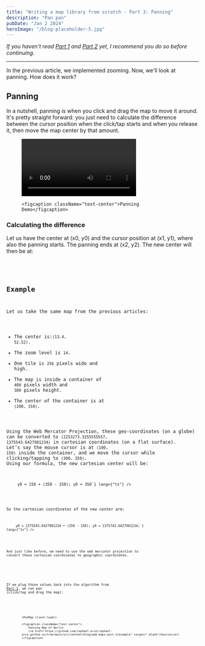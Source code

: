 ```yaml
---
title: "Writing a map library from scratch - Part 3: Panning"
description: "Pan pan"
pubDate: "Jan 2 2024"
heroImage: "/blog-placeholder-5.jpg"
---
```



_If you haven't read <a href="/blog/web-maps-part-1" target="_blank">Part 1</a> and <a href="/blog/web-maps-part-2" target="_blank">Part 2</a> yet,
I recommend you do so before continuing._

<hr />

In the previous article, we implemented zooming. Now, we'll look at panning. How does it work?

## Panning

In a nutshell, panning is when you click and drag the map to move it around. It's pretty straight forward:
you just need to calculate the difference between the cursor position when the click/tap starts and when you release it,
then move the map center by that amount.

<figure>
	<video controls className="mx-auto">
		<source src="/pan.webm" type="video/webm" />
	</video>

	<figcaption className="text-center">Panning Demo</figcaption>
</figure>

### Calculating the difference

Let us have the center at (x0, y0) and the cursor position at (x1, y1), where also the panning starts.
The panning ends at (x2, y2). The new center will then be at:

<div className="w-72 2xs:w-[21rem] xs:w-[26rem] sm:w-[30rem] md:w-auto">
	<Code
		className="bg-gray-200"
		code={`x0 = x0 + (x2 - x1);
y0 = y0 + (y2 - y1);`}
		lang={"ts"}
	/>
</div>

## Example

Let us take the same map from the previous articles:

- The center is:<code className="bg-gray-200">(13.4, 52.52)</code>.
- The zoom level is <code className="bg-gray-200">14</code>.
- One tile is <code className="bg-gray-200">256</code> pixels wide and high.
- The map is inside a container of <code className="bg-gray-200">400</code> pixels width
and <code className="bg-gray-200">300</code> pixels height.
- The center of the container is at <code className="bg-gray-200">(200, 150)</code>.

Using the Web Mercator Projection, these geo-coordinates (on a globe) can be converted
to <code className="bg-gray-200">(2253273.3155555557, 1375543.6427981234)</code> in
cartesian coordinates (on a flat surface). Let's say the mouse
cursor is at <code className="bg-gray-200">(100, 150)</code> inside the container, and we move the cursor while
clicking/tapping to <code className="bg-gray-200">(300, 350)</code>. Using our formula, the new cartesian center will be:

<div className="w-72 2xs:w-[21rem] xs:w-[26rem] sm:w-[30rem] md:w-auto">
	<Code
		code={`x0 = 200 + (300 - 100);
x0 = 400;

y0 = 150 + (350 - 150);
y0 = 350`}
		lang={"ts"}
	/>
</div>

So the cartesian coordinates of the new center are:

<div className="w-72 2xs:w-[21rem] xs:w-[26rem] sm:w-[30rem] md:w-auto">
	<Code
		code={`x0 = 2253273.3155555557 + (300 - 100);
x0 = 2253473.3155555557;

y0 = 1375543.6427981234 + (350 - 150);
y0 = 1375743.6427981234;`}
		lang={"ts"}
	/>
</div>

And just like before, we need to use the web mercator projection to convert these
cartesian coordinates to geographic coordinates.

<div className="w-72 2xs:w-[21rem] xs:w-[26rem] sm:w-[30rem] md:w-auto">
	<Example1 />
</div>

If we plug those values back into the algorithm
from <a href="/blog/web-maps-part-1" target="_blank">Part 1</a>, we can pan (click/tap and drag the map):

<figure>

	<PanMap client:load/>

	<figcaption className="text-center">
		Panning Map of Berlin
		(<a href="https://github.com/raphael-arce/raphael-arce.github.io/tree/main/src/content/blog/web-maps-part-3/example" target="_blank">Source</a>)
	</figcaption>
</figure>